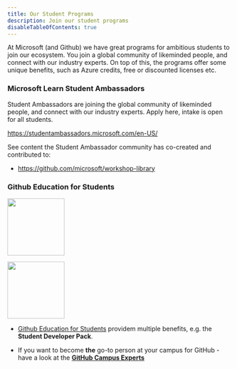 ```yaml
---
title: Our Student Programs
description: Join our student programs
disableTableOfContents: true
---
```


At Microsoft (and Github) we have great programs for ambitious students to join our ecosystem.
You join a global community of likeminded people, and connect with our industry experts.
On top of this, the programs offer some unique benefits, such as Azure credits, free or discounted licenses etc.

### Microsoft Learn Student Ambassadors

Student Ambassadors are joining the global community of likeminded people, and connect with our industry experts.
Apply here, intake is open for all students.

https://studentambassadors.microsoft.com/en-US/

See content the Student Ambassador community has co-created and contributed to:

- https://github.com/microsoft/workshop-library

### Github Education for Students

<img
  src="https://education.github.com/assets/sdp-backpack-a64038716bf134f45e809ff86b9611fb97e41bbd2ccfa3181da73cf164d3c200.png"
  height="128px"
/>

<img
  src="https://education.github.com/assets/next/campus-experts/ce-flag-59b436097e6168e12b543fec9e936037ff777d1c0160fa4b07cd7394d8779418.png"
  height="128px"
/>

- [Github Education for Students](https://education.github.com/students) providem multiple benefits, e.g. the **Student Developer Pack**.

- If you want to become **the** go-to person at your campus for GitHub - have a
  look at the [**GitHub Campus Experts**](https://education.github.com/experts)
